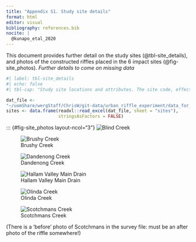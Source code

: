 ```yaml
---
title: "Appendix S1. Study site details"
format: html
editor: visual
bibliography: references.bib
nocite: |
  @kunapo_etal_2020
---
```


This document provides further detail on the study sites (@tbl-site_details), and photos of the constructed riffles placed in the 6 impact sites (@fig-site_photos). *Further details to come on missing data*

```r
#| label: tbl-site_details
#| echo: false
#| tbl-cap: "Study site locations and attributes. The site code, effective imperviousness, Elevation, and catchment area were derived from Kunapo et al. 2020.  Reach slope and other channel dimensions were measured in a survey of the reach upstream and downstream of the sampled reach before riffle construction."

dat_file <- 
"~/uomShare/wergStaff/ChrisW/git-data/urban_riffle_experiment/data_for_model.xlsx"
sites <- data.frame(readxl::read_excel(dat_file, sheet = "sites"), 
                    stringsAsFactors = FALSE)
```

::: {#fig-site_photos layout-ncol="3"}
![Blind Creek](images/BLI_2492g_experimental_riffle_19960606.JPG){#fig-bli}

![Brushy Creek](images/BRS_1572d_experimental_riffle_19960604.JPG){#fig-brs}

![Dandenong Creek](images/DNG_7141a_experimental_riffle_200102xx.JPG){#fig-dng}

![Hallam Valley Main Drain](images/HVD_7836d_experimental_riffle_200102xx.JPG){#fig-hvd}

![Olinda Creek](images/OLN_5632h_experimental_riffle_200102xx.JPG){#fig-oln}

![Scotchmans Creek](images/still_looking.JPG){#fig-sco}

(There is a 'before' photo of Scotchmans in the survey file: must be an after photo of the riffle somewhere!)
